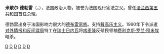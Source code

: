 {{Expand French}}

{{Infobox President
| original_name = {{lang|fr|Michel Debré}}
| image         = Michel Debré.jpg
| caption       = 
| country       = [[法國|法國]]
| term_start    = 1959年1月8日
| term_end      = 1962年4月11日
| office        = 第150任[[法國總理|法國總理]]<br /><small>第1任[[法兰西第五共和国|第五共和国總理]]</small>
| president     = [[夏尔·戴高乐|夏尔·戴高乐]]
| predecessor   = [[夏尔·戴高乐|夏尔·戴高乐]]
| successor     = [[乔治·蓬皮杜|乔治·蓬皮杜]]
| birth_date    = {{birth date|1912|1|15}}
| birth_place   = {{FRA}}[[巴黎|巴黎]]
| death_date    = {{death date and age|1996|8|2|1912|1|15}}
| death_place   = {{FRA}}[[安德尔-卢瓦尔省|安德尔-卢瓦尔省]]
| religion      = [[犹太教|犹太教]]
| profession    = 
| spouse        = 
| party         = [[民主共和联盟|民主共和联盟]]（UDR）
}}

'''米歇尔·德勃雷'''（'''{{lang|fr|Michel Debré}}'''，{{bd|1912年|1月15日|1996年|8月2日|catIdx=D}}），法国政治人物，被誉为法国现行宪法之父。曾任[[法兰西第五共和国|法兰西第五共和国]]首任总理。

德勃雷出身于法国影响力很大的[[德布雷家族|德布雷家族]]。支持[[戴高乐主义|戴高乐主义]]。1960年下令派遣[[对外情报和反间谍局|对外情报和反间谍局]]特工在[[瑞士|瑞士]][[日内瓦|日内瓦]]将[[喀麦隆|喀麦隆]]反殖民领袖[[费利克斯·罗兰·穆米埃|费利克斯·罗兰·穆米埃]]暗杀。

{{法国政府首脑}}
{{冷戰相關人物}}
{{Authority control}}
[[Category:法国政治人物|D]]
[[Category:法国总理|D]]
[[Category:法兰西学院院士|D]]
[[Category:巴黎政治大學校友|D]]
[[Category:巴黎大學校友|D]]
[[Category:巴黎大学教师|D]]